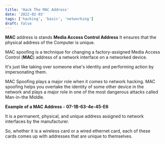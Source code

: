 ```yaml
---
title: 'Hack The MAC Address'
date: '2022-02-03'
tags: ['hacking', 'basic', 'networking']
draft: false
---
```


**MAC** address is stands **Media Access Control Address** It ensures that the physical address of the Computer is unique.

MAC spoofing is a technique for changing a factory-assigned Media Access Control (**​MAC**) address of a network interface on a networked device.

It's just like taking over someone else's identity and performing action by impersonating them.

MAC Spoofing plays a major role when it comes to network hacking. MAC spoofing helps you overtake the identity of some other device in the network and plays a major role in one of the most dangerous attacks called Man-in-the Middle.

**​Example of a MAC Address -**
**07-1B-63-4e-45-E6**

It is a permanent, physical, and unique address assigned to network interfaces by the manufacturer.

So, whether it is a wireless card or a wired ethernet card, each of these cards comes up with addresses that are unique to themselves.
